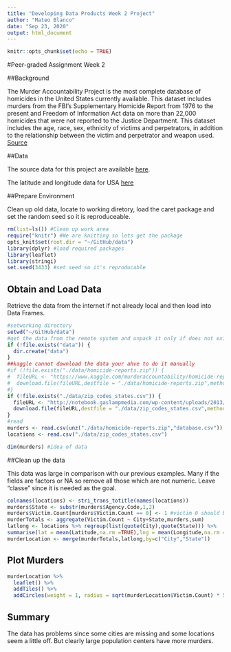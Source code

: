 ```yaml
---
title: "Developing Data Products Week 2 Project"
author: "Mateo Blanco"
date: "Sep 23, 2020"
output: html_document
---
```


```r
knitr::opts_chunk$set(echo = TRUE)
```

#Peer-graded Assignment Week 2 

##Background

The Murder Accountability Project is the most complete database of homicides in the United States currently available. This dataset includes murders from the FBI's Supplementary Homicide Report from 1976 to the present and Freedom of Information Act data on more than 22,000 homicides that were not reported to the Justice Department. This dataset includes the age, race, sex, ethnicity of victims and perpetrators, in addition to the relationship between the victim and perpetrator and weapon used. [Source](https://www.kaggle.com/murderaccountability/homicide-reports)

##Data

The source data for this project are available [here](https://www.kaggle.com/murderaccountability/homicide-reports/downloads/homicide-reports.zip).

The latitude and longitude data for USA 
[here](http://notebook.gaslampmedia.com/wp-content/uploads/2013/08/zip_codes_states.csv)

##Prepare Environment

Clean up old data, locate to working diretory, load the caret package and set the random seed so it is reproduceable. 

```r
rm(list=ls()) #Clean up work area
require("knitr") #We are knitting so lets get the package
opts_knit$set(root.dir = "~/GitHub/data")
library(dplyr) #load required packages
library(leaflet)
library(stringi)
set.seed(3433) #set seed so it's reproducable
```

## Obtain and Load Data

Retrieve the data from the internet if not already local and then load into Data Frames.

```r
#setworking directory
setwd("~/GitHub/data")
#get the data from the remote system and unpack it only if does not exist
if (!file.exists("data")) {
  dir.create("data")
}
##kaggle cannot download the data your ahve to do it manually
#if (!file.exists("./data/homicide-reports.zip")) {
#  fileURL <- "https://www.kaggle.com/murderaccountability/homicide-reports/downloads/homicide-reports.zip"
#  download.file(fileURL,destfile = "./data/homicide-reports.zip",method="libcurl")
#}
if (!file.exists("./data/zip_codes_states.csv")) {
  fileURL <- "http://notebook.gaslampmedia.com/wp-content/uploads/2013/08/zip_codes_states.csv"
  download.file(fileURL,destfile = "./data/zip_codes_states.csv",method="libcurl")
}
#read 
murders <- read.csv(unz("./data/homicide-reports.zip","database.csv"))
locations <- read.csv("./data/zip_codes_states.csv")

dim(murders) #idea of data
```

##Clean up the data

This data was large in comparison with our previous examples. Many if the fields are factors or NA so remove all those which are not numeric. Leave "classe" since it is needed as the goal.

```r
colnames(locations) <- stri_trans_totitle(names(locations))
murders$State <- substr(murders$Agency.Code,1,2)
murders$Victim.Count[murders$Victim.Count == 0] <- 1 #victim 0 should be 1
murderTotals <- aggregate(Victim.Count ~ City+State,murders,sum)
latlong <- locations %>% regroup(list(quote(City),quote(State))) %>%
summarise(lat = mean(Latitude,na.rm =TRUE),lng = mean(Longitude,na.rm =TRUE))
murderLocation <- merge(murderTotals,latlong,by=c("City","State"))

```

## Plot Murders

```r
murderLocation %>%  
  leaflet() %>%
  addTiles() %>%
  addCircles(weight = 1, radius = sqrt(murderLocation$Victim.Count) * 500)

```


## Summary

The data has problems since some cities are missing and some locations seem a little off. But clearly large population centers have more murders.